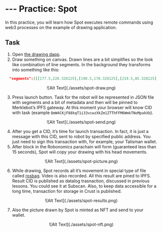 # --- Practice: Spot

In this practice, you will learn how Spot executes remote commands using web3 processes on the example of drawing application.

## **Task**

1. Open [the drawing dapp](http://spot.merklebot.com).
2. Draw something on canvas. Drawn lines are a bit simplifies so the look like combination of line segments. In the background they transforms into something like this:

```json
  "segments":[[[177.5,220.328125],[190.5,178.328125],[219.5,85.328125],[231.5,54.328125],[233.5,47.328125],[235.36511763149002,52.91688964879671],[239.4736470173067,65.23149739679124],[243.59535289447004,77.59441894639015],[245.5,83.328125],[254.30087823273936,112.24995907524438],[264.87855842910164,146.26025405390618],[273.76695941091316,180.5544845056149],[277.5,210.328125]],[[131.5,167.328125],[230.2397236620671,131.27958963749234],[281.2825226385179,117.80557028326676],[332.5,117.328125]]]
```

<center>
![Alt Text](./assets/spot-draw.png)
</center>

3. Press launch button. Task for the robot will be represented in JSON file with segments and a bit of metadata and then will be pinned to Merklebot’s IPFS gateway. At this moment your browser will know CID with task (example `QmW4CKjF88kqT1i33vcwzXkZm1ZTThFFM6WmkTNoMpakXb`).

<center>
![Alt Text](./assets/spot-send.png)
</center>

4. After you get a CID, it’s time for launch transaction. In fact, it is just a message with this CID, sent to robot by specified public address. You just need to sign this transaction with, for example, your Talisman wallet.
5. After block in the Robonomics parachain will form (guaranteed less than 15 seconds), Spot will copy your drawing with his head movements.

<center>
![Alt Text](./assets/spot-picture.png)
</center>

6. While drawing, Spot records all it’s movement in special type of file called [rosbag](http://wiki.ros.org/Bags). Video is also recorded. All this result are pined to IPFS. Result CID is published as datalog trasnaction, discussed in previous lessons. You could see it at Subscan. Also, to keep data accessible for a long time, transaction for storage in Crust is published.

<center>
![Alt Text](./assets/spot-results.png)
</center>

7. Also the picture drawn by Spot is minted as NFT and send to your wallet.

<center>
![Alt Text](./assets/spot-nft.png)
</center>